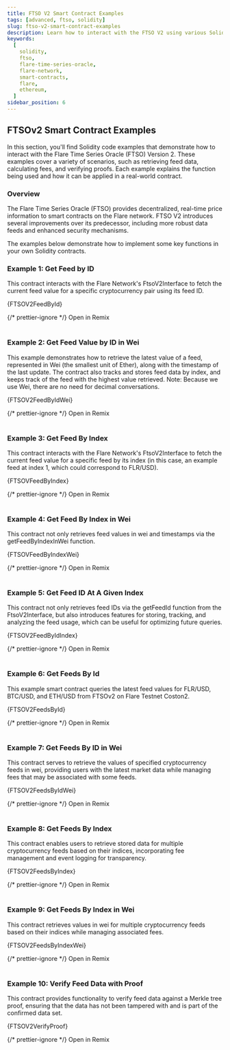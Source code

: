 ```yaml
---
title: FTSO V2 Smart Contract Examples
tags: [advanced, ftso, solidity]
slug: ftso-v2-smart-contract-examples
description: Learn how to interact with the FTSO V2 using various Solidity smart contract examples.
keywords:
  [
    solidity,
    ftso,
    flare-time-series-oracle,
    flare-network,
    smart-contracts,
    flare,
    ethereum,
  ]
sidebar_position: 6
---
```



## FTSOv2 Smart Contract Examples

In this section, you'll find Solidity code examples that demonstrate how to interact with the Flare Time Series Oracle (FTSO) Version 2. These examples cover a variety of scenarios, such as retrieving feed data, calculating fees, and verifying proofs. Each example explains the function being used and how it can be applied in a real-world contract.

### Overview

The Flare Time Series Oracle (FTSO) provides decentralized, real-time price information to smart contracts on the Flare network. FTSO V2 introduces several improvements over its predecessor, including more robust data feeds and enhanced security mechanisms.

The examples below demonstrate how to implement some key functions in your own Solidity contracts.

### Example 1: Get Feed by ID

This contract interacts with the Flare Network's FtsoV2Interface to fetch the current feed value for a specific cryptocurrency pair using its feed ID.

<CodeBlock language="solidity" title="FTSOV2FeedById.sol">
  {FTSOV2FeedById}
</CodeBlock>

{/* prettier-ignore */}
<Remix fileName="FTSOV2FeedById.sol">Open in Remix</Remix>
<br></br>

### Example 2: Get Feed Value by ID in Wei

This example demonstrates how to retrieve the latest value of a feed, represented in Wei (the smallest unit of Ether), along with the timestamp of the last update. The contract also tracks and stores feed data by index, and keeps track of the feed with the highest value retrieved. Note: Because we use Wei, there are no need for decimal conversations.

<CodeBlock language="solidity" title="FTSOV2FeedByIdWei.sol">
  {FTSOV2FeedByIdWei}
</CodeBlock>

{/* prettier-ignore */}
<Remix fileName="FTSOV2FeedByIdWei.sol">Open in Remix</Remix>
<br></br>

### Example 3: Get Feed By Index

This contract interacts with the Flare Network's FtsoV2Interface to fetch the current feed value for a specific feed by its index (in this case, an example feed at index 1, which could correspond to FLR/USD).

<CodeBlock language="solidity" title="FTSOVFeedByIndex.sol">
  {FTSOVFeedByIndex}
</CodeBlock>

{/* prettier-ignore */}
<Remix fileName="FTSOVFeedByIndex.sol">Open in Remix</Remix>
<br></br>

### Example 4: Get Feed By Index in Wei

This contract not only retrieves feed values in wei and timestamps via the getFeedByIndexInWei function.

<CodeBlock language="solidity" title="FTSOVFeedByIndexWei.sol">
  {FTSOVFeedByIndexWei}
</CodeBlock>

{/* prettier-ignore */}
<Remix fileName="FTSOVFeedByIndexWei.sol">Open in Remix</Remix>
<br></br>

### Example 5: Get Feed ID At A Given Index

This contract not only retrieves feed IDs via the getFeedId function from the FtsoV2Interface, but also introduces features for storing, tracking, and analyzing the feed usage, which can be useful for optimizing future queries.

<CodeBlock language="solidity" title="FTSOV2FeedByIdIndex.sol">
  {FTSOV2FeedByIdIndex}
</CodeBlock>

{/* prettier-ignore */}
<Remix fileName="FTSOV2FeedByIdIndex.sol">Open in Remix</Remix>
<br></br>

### Example 6: Get Feeds By Id

This example smart contract queries the latest feed values for FLR/USD, BTC/USD, and ETH/USD from FTSOv2 on Flare Testnet Coston2.

<CodeBlock language="solidity" title="FTSOV2FeedsById.sol">
  {FTSOV2FeedsById}
</CodeBlock>

{/* prettier-ignore */}
<Remix fileName="FTSOV2FeedsById.sol">Open in Remix</Remix>
<br></br>

### Example 7: Get Feeds By ID in Wei

This contract serves to retrieve the values of specified cryptocurrency feeds in wei, providing users with the latest market data while managing fees that may be associated with some feeds.

<CodeBlock language="solidity" title="FTSOV2FeedsByIdWei.sol">
  {FTSOV2FeedsByIdWei}
</CodeBlock>

{/* prettier-ignore */}
<Remix fileName="FTSOV2FeedsByIdWei.sol">Open in Remix</Remix>
<br></br>

### Example 8: Get Feeds By Index

This contract enables users to retrieve stored data for multiple cryptocurrency feeds based on their indices, incorporating fee management and event logging for transparency.

<CodeBlock language="solidity" title="FTSOV2FeedsByIndex.sol">
  {FTSOV2FeedsByIndex}
</CodeBlock>

{/* prettier-ignore */}
<Remix fileName="FTSOV2FeedsByIndex.sol">Open in Remix</Remix>
<br></br>

### Example 9: Get Feeds By Index in Wei

This contract retrieves values in wei for multiple cryptocurrency feeds based on their indices while managing associated fees.

<CodeBlock language="solidity" title="FTSOV2FeedsByIndexWei.sol">
  {FTSOV2FeedsByIndexWei}
</CodeBlock>

{/* prettier-ignore */}
<Remix fileName="FTSOV2FeedsByIndexWei.sol">Open in Remix</Remix>
<br></br>

### Example 10: Verify Feed Data with Proof

This contract provides functionality to verify feed data against a Merkle tree proof, ensuring that the data has not been tampered with and is part of the confirmed data set.

<CodeBlock language="solidity" title="FTSOV2VerifyProof.sol">
  {FTSOV2VerifyProof}
</CodeBlock>

{/* prettier-ignore */}
<Remix fileName="FTSOV2VerifyProof.sol">Open in Remix</Remix>
<br></br>
